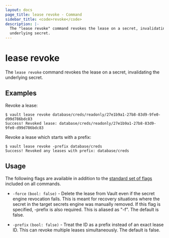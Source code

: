 ```yaml
---
layout: docs
page_title: lease revoke - Command
sidebar_title: <code>revoke</code>
description: |-
  The "lease revoke" command revokes the lease on a secret, invalidating the
  underlying secret.
---
```


# lease revoke

The `lease revoke` command revokes the lease on a secret, invalidating the
underlying secret.

## Examples

Revoke a lease:

```text
$ vault lease revoke database/creds/readonly/27e1b9a1-27b8-83d9-9fe0-d99d786bdc83
Success! Revoked lease: database/creds/readonly/27e1b9a1-27b8-83d9-9fe0-d99d786bdc83
```

Revoke a lease which starts with a prefix:

```text
$ vault lease revoke -prefix database/creds
Success! Revoked any leases with prefix: database/creds
```

## Usage

The following flags are available in addition to the [standard set of
flags](/docs/commands/index.html) included on all commands.

- `-force` `(bool: false)` - Delete the lease from Vault even if the secret
  engine revocation fails. This is meant for recovery situations where the
  secret in the target secrets engine was manually removed. If this flag is
  specified, -prefix is also required. This is aliased as "-f". The default is
  false.

- `-prefix` `(bool: false)` - Treat the ID as a prefix instead of an exact lease
  ID. This can revoke multiple leases simultaneously. The default is false.
